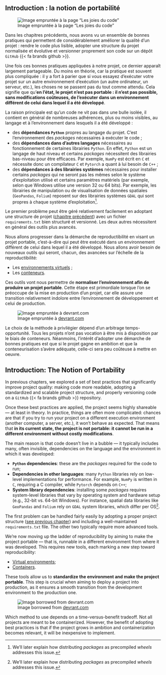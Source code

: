 ::: {.content-visible when-profile="fr"}

# Introduction : la notion de portabilité

![Image empruntée à la page "Les joies du code"](/berk.png){fig-align="center"}

Dans les chapitres précédents, nous avons vu un ensemble de bonnes pratiques qui permettent de considérablement améliorer la qualité d'un projet : rendre le code plus lisible, adopter une structure du projet normalisée et évolutive et versionner proprement son code sur un dépôt `GitHub` {{< fa brands github >}}.

Une fois ces bonnes pratiques appliquées à notre projet, ce dernier apparaît largement partageable. Du moins en théorie, car la pratique est souvent plus compliquée : il y a fort à parier que si vous essayez d'exécuter votre projet sur un autre environnement d'exécution (un autre ordinateur, un serveur, etc.), les choses ne se passent pas du tout comme attendu. Cela signifie que qu'**en l'état, le projet n'est pas [portable]{.colorized} : il n'est pas possible, sans modifications coûteuses, de l'exécuter dans un environnement différent de celui dans lequel il a été développé**.

La raison principale est qu'un code ne vit pas dans une bulle isolée, il contient en général de nombreuses adhérences, plus ou moins visibles, au langage et à l'environnement dans lesquels il a été développé :

- des __dépendances `Python`__ propres au langage du projet. C'est l'environnement des _packages_ nécessaires à exécuter le code ;
- des __dépendances dans d'autres langages__ nécessaires au fonctionnement de certaines librairies `Python`. En effet, `Python` est un langage de haut niveau et certains _packages_ nécessitent des librairies bas-niveau pour être efficaces. Par exemple, `NumPy` est écrit en `C` et nécessite donc un compilateur `C` et `Pytorch` a quant à lui besoin de `C++` ;
- des __dépendances à des librairies systèmes__ nécessaires pour installer certains _packages_
qui ne seront pas les mêmes selon le système d'exploitation utilisé et certains paramètres matériels (par exemple, selon que Windows utilise une version 32 ou 64 bits). Par exemple, les librairies
de manipulation ou de visualisation de données spatiales (`GeoPandas`, `Folium`) reposent sur des librairies systèmes `GDAL` qui sont propres à chaque système d'exploitation[^wheels].

[^wheels]: Nous reviendrons plus tard sur la manière dont la mise à disposition de _packages_ sous forme précompilée par le biais de _wheels_ offre une solution à ce problème.

Le premier problème peut être géré relativement facilement en adoptant une structure de projet ([chapitre précédent](/chapters/projects-architecture.qmd)) avec un fichier
`requirements.txt` bien structuré et versionné.
Les deux autres nécessitent en général des outils plus avancés.

Nous allons progresser dans la démarche de reproductibilité en visant un projet
portable, c'est-à-dire qui peut être
exécuté dans un environnement différent de celui dans lequel il a été développé.
Nous allons avoir besoin de nouveaux outils qui
seront, chacun, des avancées sur l'échelle de la
reproductibilité:

* Les [environnements virtuels](#virtualenv) ;
* Les [conteneurs](#conteneurs).

Ces outils vont nous permettre de **normaliser l'environnement afin de produire un projet portable**. Cette étape est primordiale lorsque l'on se préoccupe de la mise en production d'un projet, car elle assure une transition relativement indolore entre l'environnement de développement et celui de production.

![Image empruntée à [devrant.com](https://devrant.com/rants/174386/when-i-say-but-it-works-on-my-machine)](https://img.devrant.com/devrant/rant/r_174386_yx6zV.jpg){fig-align="center"}

Le choix de la méthode à privilégier dépend d'un arbitrage temps-opportunité. Tous les projets
n'ont pas vocation à être mis à disposition par
le biais de conteneurs. Néanmoins,
l'intérêt d'adopter une démarche de bonnes
pratiques est que si le projet gagne en ambition
et que la conteneurisation s'avère adéquate, celle-ci
sera peu coûteuse à mettre en oeuvre.

:::

::: {.content-visible when-profile="en"}

# Introduction: The Notion of Portability

In previous chapters, we explored a set of best practices that significantly improve project quality: making code more readable, adopting a standardized and scalable project structure, and properly versioning code on a `GitHub` {{< fa brands github >}} repository.

Once these best practices are applied, the project seems highly shareable — at least in theory. In practice, things are often more complicated: chances are that if you try to run your project on a different execution environment (another computer, a server, etc.), it won’t behave as expected. That means that **in its current state, the project is not [portable]{.colorized}: it cannot be run in a different environment without costly modifications**.

The main reason is that code doesn’t live in a bubble — it typically includes many, often invisible, dependencies on the language and the environment in which it was developed:

- __`Python` dependencies__: these are the _packages_ required for the code to run;
- __Dependencies in other languages__: many `Python` libraries rely on low-level implementations for performance. For example, `NumPy` is written in `C`, requiring a C compiler, while `Pytorch` depends on `C++`;
- __System library dependencies__: installing some _packages_ requires system-level libraries that vary by operating system and hardware setup (e.g., 32-bit vs. 64-bit Windows). For instance, spatial data libraries like `GeoPandas` and `Folium` rely on `GDAL` system libraries, which differ per OS[^wheels].

[^wheels]: We’ll later explain how distributing _packages_ as precompiled _wheels_ addresses this issue.

The first problem can be handled fairly easily by adopting a proper project structure ([see previous chapter](/chapters/projects-architecture.qmd)) and including a well-maintained `requirements.txt` file. The other two typically require more advanced tools.

We're now moving up the ladder of reproducibility by aiming to make the project portable — that is, runnable in a different environment from where it was developed. This requires new tools, each marking a new step toward reproducibility:

* [Virtual environments](#virtualenv);
* [Containers](#conteneurs).

These tools allow us to **standardize the environment and make the project portable**. This step is crucial when aiming to deploy a project into production, as it ensures a smooth transition from the development environment to the production one.

![Image borrowed from [devrant.com](https://devrant.com/rants/174386/when-i-say-but-it-works-on-my-machine)](https://img.devrant.com/devrant/rant/r_174386_yx6zV.jpg){fig-align="center"}

Which method to use depends on a time-versus-benefit tradeoff. Not all projects are meant to be containerized. However, the benefit of adopting best practices is that if the project grows in ambition and containerization becomes relevant, it will be inexpensive to implement.

:::
